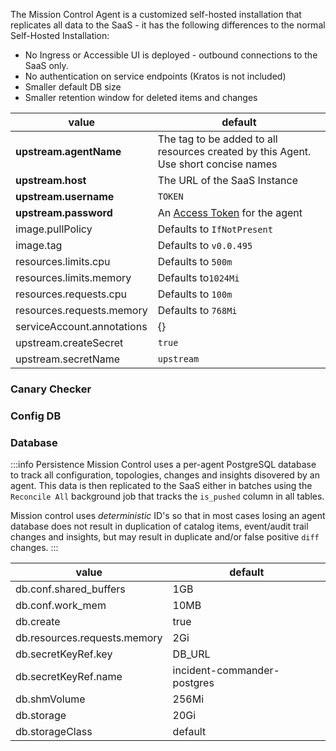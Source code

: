 

The Mission Control Agent is a customized self-hosted installation that replicates all data to the SaaS - it has the following differences to the normal Self-Hosted Installation:

* No Ingress or Accessible UI is deployed - outbound connections to the SaaS only.
* No authentication on service endpoints (Kratos is not included)
* Smaller default DB size
* Smaller retention window for deleted items and changes


| value                                     | default                                  |
| ----------------------------------------- | ---------------------------------------- |
| **upstream.agentName**                        |                             The tag to be added to all resources created by this Agent. Use short concise names             |
| **upstream.host**                             | The URL of the SaaS Instance                                         |
| **upstream.username**                         |  `TOKEN`                                        |
| **upstream.password**                         | An [Access Token](/installation/saas/agent#token) for the agent                                        |
| image.pullPolicy                          |  Defaults to `IfNotPresent`                             |
| image.tag                                 | Defaults to `v0.0.495`                                 |
| resources.limits.cpu                      | Defaults to `500m`                                     |
| resources.limits.memory                   |  Defaults to`1024Mi`                                   |
| resources.requests.cpu                    |  Defaults to `100m`                                     |
| resources.requests.memory                 |  Defaults to `768Mi`                                    |
| serviceAccount.annotations                | {}                                       |
| upstream.createSecret                     | `true`                                     |
| upstream.secretName                       | `upstream`                                 |



###  Canary Checker
<Container prefix="canary-checker." sa="canary-checker-sa"/>

### Config DB
<Container prefix="config-db." sa="config-db-sa"/>

### Database

:::info Persistence
Mission Control uses a per-agent PostgreSQL database to track all configuration, topologies, changes and insights disovered by an agent. This data is then replicated to the SaaS either in batches using the `Reconcile All` background job that tracks the `is_pushed` column in all tables.

Mission control uses *deterministic* ID's so that in most cases losing an agent database does not result in duplication of catalog items, event/audit trail changes and insights, but may result in duplicate and/or false positive `diff` changes.
:::

| value                                     | default                                  |
| ----------------------------------------- | ---------------------------------------- |
| db.conf.shared_buffers                    | 1GB                                      |
| db.conf.work_mem                          | 10MB                                     |
| db.create                                 | true                                     |
| db.resources.requests.memory              | 2Gi                                      |
| db.secretKeyRef.key                       | DB_URL                                   |
| db.secretKeyRef.name                      | incident-commander-postgres              |
| db.shmVolume                              | 256Mi                                    |
| db.storage                                | 20Gi                                     |
| db.storageClass                           | default                                  |
